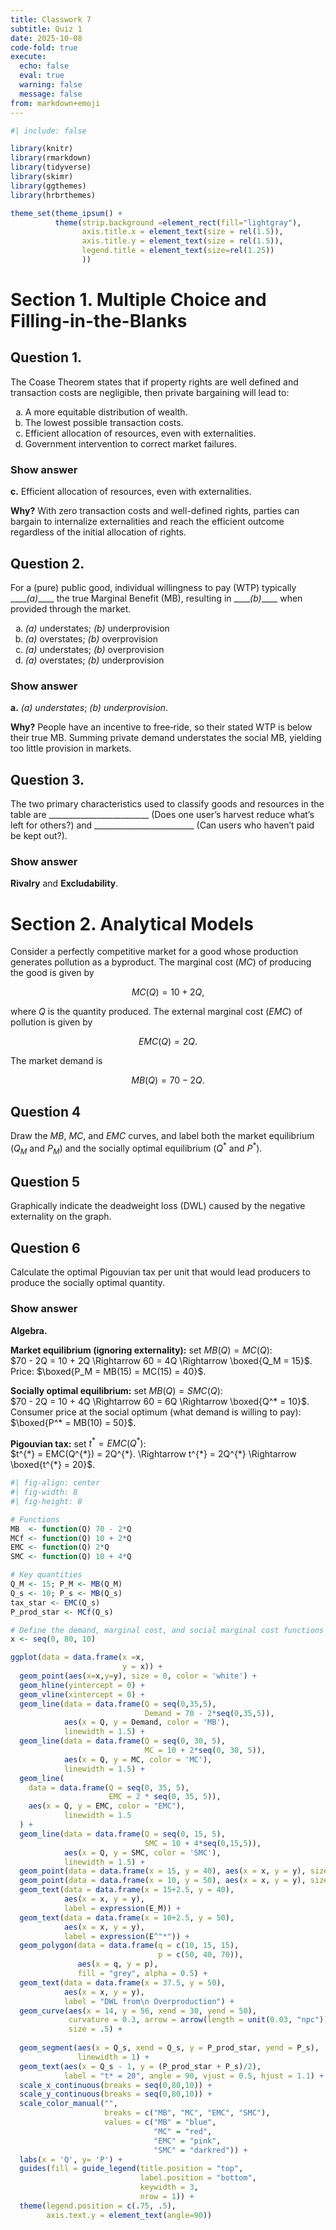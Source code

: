 ```yaml
---
title: Classwork 7
subtitle: Quiz 1
date: 2025-10-08
code-fold: true
execute: 
  echo: false
  eval: true
  warning: false
  message: false
from: markdown+emoji
---
```

```r
#| include: false

library(knitr)
library(rmarkdown)
library(tidyverse)
library(skimr)
library(ggthemes)
library(hrbrthemes)

theme_set(theme_ipsum() +
          theme(strip.background =element_rect(fill="lightgray"),
                axis.title.x = element_text(size = rel(1.5)),
                axis.title.y = element_text(size = rel(1.5)),
                legend.title = element_text(size=rel(1.25))
                ))
```


# Section 1. Multiple Choice and Filling-in-the-Blanks

## Question 1. 
The Coase Theorem states that if property rights are well defined and transaction costs are negligible, then private bargaining will lead to: 

a. A more equitable distribution of wealth.
b. The lowest possible transaction costs.
c. Efficient allocation of resources, even with externalities.
d. Government intervention to correct market failures.



::: {.callout-tip collapse="true"}
### Show answer
**c.** Efficient allocation of resources, even with externalities.

**Why?** With zero transaction costs and well-defined rights, parties can bargain to internalize externalities and reach the efficient outcome regardless of the initial allocation of rights.

:::

## Question 2.
For a (pure) public good, individual willingness to pay (WTP) typically ____*(a)*____ the true Marginal Benefit (MB), resulting in ____*(b)*____ when provided through the market.

a.  *(a)* understates; *(b)* underprovision
b.  *(a)* overstates; *(b)* overprovision
c.  *(a)* understates; *(b)* overprovision
d.  *(a)* overstates; *(b)* underprovision


::: {.callout-tip collapse="true"}
### Show answer
**a.** *(a)* *understates*; *(b)* *underprovision*.

**Why?** People have an incentive to free‑ride, so their stated WTP is below their true MB. Summing private demand understates the social MB, yielding too little provision in markets.

:::


## Question 3. 
The two primary characteristics used to classify goods and resources in the table are _________________________ (Does one user's harvest reduce what's left for others?) and _________________________ (Can users who haven't paid be kept out?). 


::: {.callout-tip collapse="true"}
### Show answer

**Rivalry** and **Excludability**.

:::



<!-- ## Question 4. -->
<!-- Elinor Ostrom's work challenged the notion of the "tragedy of the commons" by showing that many communities succeed through _________________________ without needing full privatization or heavy state control. -->

<!-- $\vspace{3cm}$ -->


# Section 2. Analytical Models

Consider a perfectly competitive market for a good whose production generates pollution as a byproduct. The marginal cost ($MC$) of producing the good is given by 

$$
MC(Q) = 10 + 2Q,
$$ 

where $Q$ is the quantity produced. The external marginal cost ($EMC$) of pollution is given by 

$$
EMC(Q) = 2Q.
$$ 

The market demand is 

$$
MB(Q) = 70 - 2Q.
$$



## Question 4
Draw the $MB$, $MC$, and $EMC$ curves, and label both the market equilibrium ($Q_M$ and $P_M$) and the socially optimal equilibrium ($Q^*$ and $P^*$).

## Question 5
Graphically indicate the deadweight loss (DWL) caused by the negative externality on the graph.


## Question 6
Calculate the optimal Pigouvian tax per unit that would lead producers to produce the socially optimal quantity.



::: {.callout-tip collapse="true"}
### Show answer

**Algebra.**

**Market equilibrium (ignoring externality):** set $MB(Q)=MC(Q)$:  
  $70 - 2Q = 10 + 2Q \Rightarrow 60 = 4Q \Rightarrow \boxed{Q_M = 15}$.  
  Price: $\boxed{P_M = MB(15) = MC(15) = 40}$.

**Socially optimal equilibrium:** set $MB(Q)=SMC(Q)$:  
  $70 - 2Q = 10 + 4Q \Rightarrow 60 = 6Q \Rightarrow \boxed{Q^* = 10}$.  
  Consumer price at the social optimum (what demand is willing to pay): $\boxed{P^* = MB(10) = 50}$.

**Pigouvian tax:** set $t^{*} = EMC(Q^{*})$:  
  $t^{*} = EMC(Q^{*}) = 2Q^{*}. \Rightarrow t^{*} = 2Q^{*} \Rightarrow \boxed{t^{*} = 20}$.
  
```r
#| fig-align: center
#| fig-width: 8
#| fig-height: 8

# Functions
MB  <- function(Q) 70 - 2*Q
MCf <- function(Q) 10 + 2*Q
EMC <- function(Q) 2*Q
SMC <- function(Q) 10 + 4*Q

# Key quantities
Q_M <- 15; P_M <- MB(Q_M)
Q_s <- 10; P_s <- MB(Q_s)
tax_star <- EMC(Q_s)
P_prod_star <- MCf(Q_s)

# Define the demand, marginal cost, and social marginal cost functions
x <- seq(0, 80, 10)

ggplot(data = data.frame(x =x,
                         y = x)) +
  geom_point(aes(x=x,y=y), size = 0, color = 'white') +
  geom_hline(yintercept = 0) +
  geom_vline(xintercept = 0) +
  geom_line(data = data.frame(Q = seq(0,35,5), 
                              Demand = 70 - 2*seq(0,35,5)), 
            aes(x = Q, y = Demand, color = 'MB'),
            linewidth = 1.5) +
  geom_line(data = data.frame(Q = seq(0, 30, 5), 
                              MC = 10 + 2*seq(0, 30, 5)), 
            aes(x = Q, y = MC, color = 'MC'),
            linewidth = 1.5) +
  geom_line(
    data = data.frame(Q = seq(0, 35, 5),
                      EMC = 2 * seq(0, 35, 5)),
    aes(x = Q, y = EMC, color = "EMC"),
            linewidth = 1.5
  ) +
  geom_line(data = data.frame(Q = seq(0, 15, 5), 
                              SMC = 10 + 4*seq(0,15,5)), 
            aes(x = Q, y = SMC, color = 'SMC'),
            linewidth = 1.5) +
  geom_point(data = data.frame(x = 15, y = 40), aes(x = x, y = y), size = 2) +
  geom_point(data = data.frame(x = 10, y = 50), aes(x = x, y = y), size = 2) +
  geom_text(data = data.frame(x = 15+2.5, y = 40), 
            aes(x = x, y = y),
            label = expression(E_M)) +
  geom_text(data = data.frame(x = 10+2.5, y = 50), 
            aes(x = x, y = y),
            label = expression(E^"*")) +
  geom_polygon(data = data.frame(q = c(10, 15, 15), 
                                 p = c(50, 40, 70)),
               aes(x = q, y = p), 
               fill = "grey", alpha = 0.5) +
  geom_text(data = data.frame(x = 37.5, y = 50), 
            aes(x = x, y = y),
            label = "DWL from\n Overproduction") +
  geom_curve(aes(x = 14, y = 56, xend = 30, yend = 50), 
             curvature = 0.3, arrow = arrow(length = unit(0.03, "npc")),
             size = .5) +
  
  geom_segment(aes(x = Q_s, xend = Q_s, y = P_prod_star, yend = P_s),
               linewidth = 1) +
  geom_text(aes(x = Q_s - 1, y = (P_prod_star + P_s)/2),
            label = "t* = 20", angle = 90, vjust = 0.5, hjust = 1.1) +
  scale_x_continuous(breaks = seq(0,80,10)) +
  scale_y_continuous(breaks = seq(0,80,10)) +
  scale_color_manual("", 
                     breaks = c("MB", "MC", "EMC", "SMC"),
                     values = c("MB" = "blue", 
                                "MC" = "red", 
                                "EMC" = "pink", 
                                "SMC" = "darkred")) +
  labs(x = 'Q', y= 'P') +
  guides(fill = guide_legend(title.position = "top",
                             label.position = "bottom",
                             keywidth = 3,
                             nrow = 1)) +
  theme(legend.position = c(.75, .5),
        axis.text.y = element_text(angle=90))
```

:::
